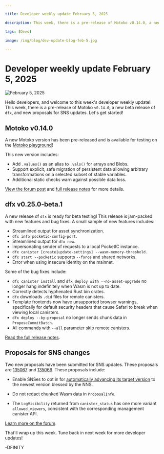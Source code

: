 ```yaml
---

title: Developer weekly update February 5, 2025

description: This week, there is a pre-release of Motoko v0.14.0, a new beta release of dfx, and proposals for SNS updates.

tags: [Devs]

image: /img/blog/dev-update-blog-feb-5.jpg

---
```


# Developer weekly update February 5, 2025

![February 5, 2025](../../static/img/blog/dev-update-blog-feb-5.jpg)

Hello developers, and welcome to this week's developer weekly update! This week, there is a pre-release of Motoko `v0.14.0`, a new beta release of `dfx`, and new proposals for SNS updates. Let's get started!

## Motoko v0.14.0

A new Motoko version has been pre-released and is available for testing on the [Motoko playground](https://play.motoko.org/)!

This new version includes:

- Add `.values()` as an alias to `.vals()` for arrays and Blobs.
- Support explicit, safe migration of persistent data allowing arbitrary transformations on a selected subset of stable variables.
- Additional static checks warn against possible data loss.

[View the forum post](https://forum.dfinity.org/t/pre-release-moc-0-14-0-available-in-playground/40857) and [full release notes](https://github.com/dfinity/motoko/releases) for more details.

## dfx v0.25.0-beta.1

A new release of `dfx` is ready for beta testing! This release is jam-packed with new features and bug fixes. A small sample of new features includes:

- Streamlined output for asset synchronization.
- `dfx info pocketic-config-port`.
- Streamlined output for `dfx new`.
- Impersonating sender of requests to a local PocketIC instance.
- `dfx canister [create|update-settings] --wasm-memory-threshold`.
- `dfx start --pocketic` supports `--force` and shared networks.
- Error when using insecure identity on the mainnet.

Some of the bug fixes include:

- `dfx canister install` and `dfx deploy with --no-asset-upgrade` no longer hang indefinitely when Wasm is not up to date.
- Correctly detects hyphenated Rust bin crates.
- `dfx` downloads `.did` files for remote canisters.
- Template frontends now have unsupported browser warnings, specifically for default security headers that cause Safari to break when viewing local canisters.
- `dfx deploy --by-proposal` no longer sends chunk data in `ProposeCommitBatch`.
- All commands with `--all` parameter skip remote canisters.

[Read the full release notes](https://github.com/dfinity/sdk/releases/tag/0.25.0-beta.1).

## Proposals for SNS changes

Two new proposals have been submitted for SNS updates. These proposals are [135067](https://dashboard.internetcomputer.org/proposal/135067) and [135066](https://dashboard.internetcomputer.org/proposal/135066). These proposals include:

- Enable SNSes to opt in for [automatically advancing its target version](https://forum.dfinity.org/t/proposal-opt-in-mechanism-for-automatic-sns-target-version-advancement/39874)
to the newest version blessed by the NNS.

- Do not redact chunked Wasm data in `ProposalInfo`.

- The `LogVisibility` returned from `canister_status` has one more variant `allowed_viewers`, consistent with the corresponding management canister API.

[Learn more on the forum](https://forum.dfinity.org/t/sns-updates-2025-02-01/40743).

That'll wrap up this week. Tune back in next week for more developer updates!

-DFINITY
